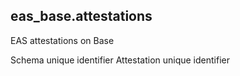 ## eas_base.attestations 
EAS attestations on Base

<ParamField path="schema_uid">
Schema unique identifier
</ParamField>
<ParamField path="attestation_uid">
Attestation unique identifier
</ParamField>
